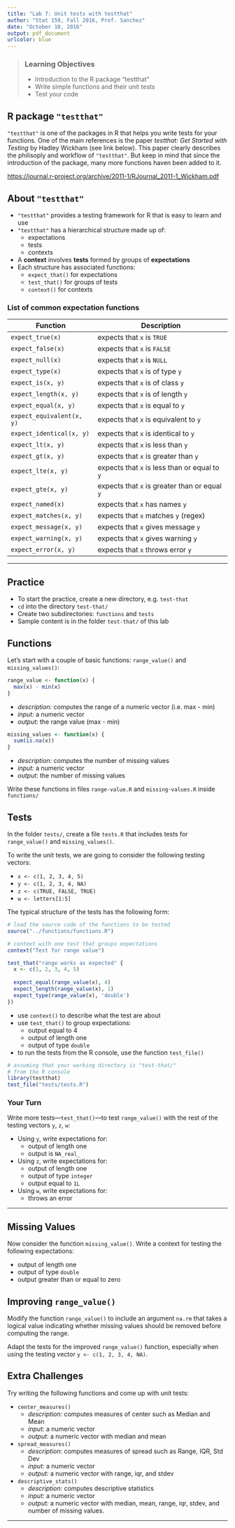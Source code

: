 ```yaml
---
title: "Lab 7: Unit tests with testthat"
author: "Stat 159, Fall 2016, Prof. Sanchez"
date: "October 10, 2016"
output: pdf_document
urlcolor: blue
---
```


> ### Learning Objectives
>
> * Introduction to the R package "testthat"
> * Write simple functions and their unit tests
> * Test your code


## R package `"testthat"`

`"testthat"` is one of the packages in R that helps you write tests for your functions. One of the main references is the paper 
_testthat: Get Started with Testing_ by Hadley Wickham (see link below). 
This paper clearly describes the philisoply and workflow of `"testthat"`. But
keep in mind that since the introduction of the package, many more functions 
haven been added to it.

[https://journal.r-project.org/archive/2011-1/RJournal_2011-1_Wickham.pdf](https://journal.r-project.org/archive/2011-1/RJournal_2011-1_Wickham.pdf)


## About `"testthat"`

- `"testthat"` provides a testing framework for R that is easy to learn and use
- `"testthat"` has a hierarchical structure made up of:
    + expectations
    + tests
    + contexts
- A __context__ involves __tests__ formed by groups of __expectations__
- Each structure has associated functions:
    + `expect_that()` for expectations
    + `test_that()` for groups of tests
    + `context()` for contexts


### List of common expectation functions

| Function                  | Description                             |
|---------------------------|-----------------------------------------|
| `expect_true(x)`          | expects that `x` is `TRUE`              |
| `expect_false(x)`         | expects that `x` is `FALSE`             |
| `expect_null(x)`          | expects that `x` is `NULL`              |
| `expect_type(x)`          | expects that `x` is of type `y`         |
| `expect_is(x, y)`         | expects that `x` is of class `y`        |
| `expect_length(x, y)`     | expects that `x` is of length `y`       |
| `expect_equal(x, y)`      | expects that `x` is equal to `y`        |
| `expect_equivalent(x, y)` | expects that `x` is equivalent to `y`   |
| `expect_identical(x, y)`  | expects that `x` is identical to `y`    |
| `expect_lt(x, y)`         | expects that `x` is less than `y`       |
| `expect_gt(x, y)`         | expects that `x` is greater than `y`    |
| `expect_lte(x, y)`        | expects that `x` is less than or equal to `y` |
| `expect_gte(x, y)`        | expects that `x` is greater than or equal `y` |
| `expect_named(x)`         | expects that `x` has names `y`          |
| `expect_matches(x, y)`    | expects that `x` matches `y` (regex)    |
| `expect_message(x, y)`    | expects that `x` gives message `y`      |
| `expect_warning(x, y)`    | expects that `x` gives warning `y`      |
| `expect_error(x, y)`      | expects that `x` throws error `y`       |

-----

## Practice

- To start the practice, create a new directory, e.g. `test-that`
- `cd` into the directory `test-that/`
- Create two subdirectories: `functions` and `tests`
- Sample content is in the folder `test-that/` of this lab


## Functions

Let's start with a couple of basic functions: `range_value()` and 
`missing_values()`:

```r
range_value <- function(x) {
  max(x) - min(x)
}
```

- _description:_ computes the range of a numeric vector (i.e. max - min)
- _input:_ a numeric vector
- _output:_ the range value (max - min)


```r
missing_values <- function(x) {
  sum(is.na(x))
}
```

- _description:_ computes the number of missing values
- _input:_ a numeric vector
- _output:_ the number of missing values


Write these functions in files `range-value.R` and `missing-values.R` 
inside `functions/`


## Tests

In the folder `tests/`, create a file `tests.R` that includes tests for
`range_value()` and `missing_values()`.

To write the unit tests, we are going to consider the following testing vectors:

- `x <- c(1, 2, 3, 4, 5)`
- `y <- c(1, 2, 3, 4, NA)`
- `z <- c(TRUE, FALSE, TRUE)`
- `w <- letters[1:5]`

The typical structure of the tests has the following form:

```r
# load the source code of the functions to be tested
source("../functions/functions.R")

# context with one test that groups expectations
context("Test for range value") 

test_that("range works as expected" {
  x <- c(1, 2, 3, 4, 5)
  
  expect_equal(range_value(x), 4)
  expect_length(range_value(x), 1)
  expect_type(range_value(x), 'double')
})
```

- use `context()` to describe what the test are about
- use `test_that()` to group expectations:
    + output equal to 4
    + output of length one
    + output of type `double`
- to run the tests from the R console, use the function `test_file()`

```r
# assuming that your working directory is "test-that/"
# from the R console
library(testthat)
test_file("tests/tests.R")
```


### Your Turn

Write more tests---`test_that()`---to test `range_value()` with the rest of
the testing vectors `y`, `z`, `w`:

- Using `y`, write expectations for:
    + output of length one
    + output is `NA_real_`
- Using `z`, write expectations for:
    + output of length one
    + output of type `integer`
    + output equal to `1L`
- Using `w`, write expectations for:
    + throws an error


-----

## Missing Values

Now consider the function `missing_value()`.
Write a context for testing the following expectations:

- output of length one
- output of type `double`
- output greater than or equal to zero


## Improving `range_value()`

Modify the function `range_value()` to include an argument `na.rm` that
takes a logical value indicating whether missing values should be removed
before computing the range.

Adapt the tests for the improved `range_value()` function, especially when
using the testing vector `y <- c(1, 2, 3, 4, NA)`.


## Extra Challenges

Try writing the following functions and come up with unit tests:

- `center_measures()`
    - _description:_ computes measures of center such as Median and Mean
    - _input:_ a numeric vector
    - _output:_ a numeric vector with median and mean

- `spread_measures()`
    - _description:_ computes measures of spread such as Range, IQR, Std Dev
    - _input:_ a numeric vector
    - _output:_ a numeric vector with range, iqr, and stdev

- `descriptive_stats()`
    - _description:_ computes descriptive statistics
    - _input:_ a numeric vector
    - _output:_ a numeric vector with median, mean, range, iqr, stdev, and
    number of missing values.

-----
